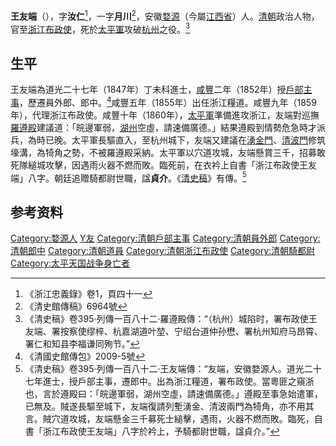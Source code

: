 {{Otheruses|other=名为王汝仁的其他人物|王汝仁}}
{{Otheruses|other=名为王月川的其他人物|王月川}}

'''王友端'''（{{bd|？||1860年||catIdx=W王}}），字'''汝仁'''<ref>《浙江忠義錄》卷1，頁四十一</ref>，一字'''月川'''<ref>《清史館傳稿》6964號</ref>，安徽[[婺源|婺源]]（今屬[[江西省|江西省]]）人。[[清朝|清朝]]政治人物，官至[[浙江|浙江]][[布政使|布政使]]，死於[[太平軍|太平軍]]攻破[[杭州|杭州]]之役。<ref>《清史稿》卷395·列傳一百八十二·羅遵殿傳：“（杭州）城陷时，署布政使王友端、署按察使缪梓、杭嘉湖道叶堃、宁绍台道仲孙懋、署杭州知府马昂霄、署仁和知县李福谦同殉节。”</ref>

==生平==
王友端為道光二十七年（1847年）丁未科進士，[[咸豐|咸豐]]二年（1852年）授[[戶部|戶部]][[主事|主事]]，歷遷員外郎、郎中。<ref>《清國史館傳包》2009-5號</ref>咸豐五年（1855年）出任浙江糧道。咸豐九年（1859年），代理浙江布政使。咸豐十年（1860年），[[太平軍|太平軍]]準備進攻浙江，友端對巡撫[[羅遵殿|羅遵殿]]建議道：「皖邊軍弱，[[湖州|湖州]]空虛，請速備廣德。」結果遵殿到情勢危急時才派兵，為時已晚。太平軍長驅直入，至杭州城下，友端又建議在[[湧金門|湧金門]]、[[清波門|清波門]]修筑壕溝，為犄角之勢，不被羅遵殿采納。太平軍以穴道攻城，友端懸賞三千，招募敢死隊縋城攻擊，因遇雨火器不燃而敗。臨死前，在衣衿上自書「浙江布政使王友端」八字。朝廷追贈騎都尉世職，諡'''貞介'''。《[[清史稿|清史稿]]》有傳。<ref>《清史稿》卷395·列傳一百八十二·王友端傳：“友端，安徽婺源人。道光二十七年進士，授戶部主事，遷郎中。出為浙江糧道，署布政使。當粵匪之窺浙也，言於遵殿曰：「皖邊軍弱，湖州空虛，請速備廣德。」遵殿至事急始遣軍，已無及。賊遂長驅至城下，友端復請列塹湧金、清波兩門為犄角，亦不用其言。賊穴道攻城，友端懸金三千募死士縋擊，遇雨，火器不燃而敗。臨死，自書「浙江布政使王友端」八字於衿上，予騎都尉世職，諡貞介。”</ref>

== 参考资料 ==
{{reflist}}

{{道光二十七年丁未科殿試金榜}}

{{Authority control}}

{{DEFAULTSORT:Wang王}}
[[Category:婺源人|Category:婺源人]]
[[Category:王姓|Y友]]
[[Category:清朝戶部主事|Category:清朝戶部主事]]
[[Category:清朝員外郎|Category:清朝員外郎]]
[[Category:清朝郎中|Category:清朝郎中]]
[[Category:清朝道員|Category:清朝道員]]
[[Category:清朝浙江布政使|Category:清朝浙江布政使]]
[[Category:清朝騎都尉|Category:清朝騎都尉]]
[[Category:太平天国战争身亡者|Category:太平天国战争身亡者]]